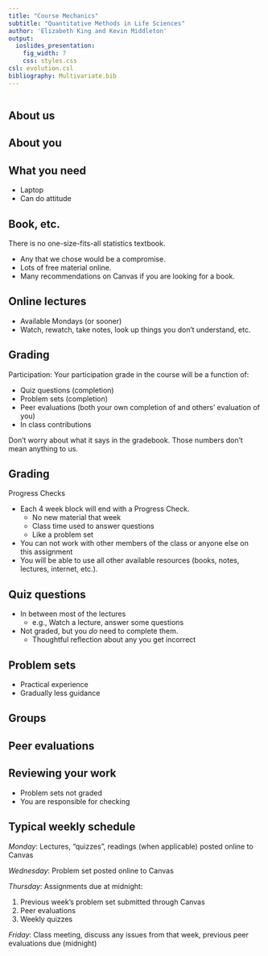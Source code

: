 ```yaml
---
title: "Course Mechanics"
subtitle: "Quantitative Methods in Life Sciences"
author: 'Elizabeth King and Kevin Middleton'
output:
  ioslides_presentation:
    fig_width: 7
    css: styles.css
csl: evolution.csl
bibliography: Multivariate.bib
---
```


```r
```

## About us

## About you

## What you need

- Laptop
- Can do attitude

## Book, etc.

There is no one-size-fits-all statistics textbook.

- Any that we chose would be a compromise.
- Lots of free material online.
- Many recommendations on Canvas if you are looking for a book.

## Online lectures

- Available Mondays (or sooner)
- Watch, rewatch, take notes, look up things you don't understand, etc.

## Grading

Participation: Your participation grade in the course will be a function of:

- Quiz questions (completion)
- Problem sets (completion)
- Peer evaluations (both your own completion of and others' evaluation of you)
- In class contributions

Don't worry about what it says in the gradebook. Those numbers don't mean anything to us.

## Grading

Progress Checks

- Each 4 week block will end with a Progress Check.
    - No new material that week
    - Class time used to answer questions
    - Like a problem set
- You can not work with other members of the class or anyone else on this assignment
- You will be able to use all other available resources (books, notes, lectures, internet, etc.).

## Quiz questions

- In between most of the lectures
    - e.g., Watch a lecture, answer some questions
- Not graded, but you *do* need to complete them.
    - Thoughtful reflection about any you get incorrect

## Problem sets

- Practical experience
- Gradually less guidance

## Groups

## Peer evaluations

## Reviewing your work

- Problem sets not graded
- You are responsible for checking

## Typical weekly schedule

*Monday*: Lectures, "quizzes", readings (when applicable) posted online to Canvas

*Wednesday*: Problem set posted online to Canvas

*Thursday*: Assignments due at midnight:

1. Previous week's problem set submitted through Canvas
1. Peer evaluations
1. Weekly quizzes

*Friday*: Class meeting, discuss any issues from that week, previous peer evaluations due (midnight)
